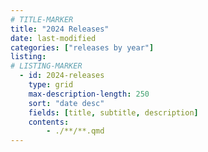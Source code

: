 ```yaml
---
# TITLE-MARKER
title: "2024 Releases"
date: last-modified
categories: ["releases by year"]
listing:
# LISTING-MARKER
  - id: 2024-releases
    type: grid
    max-description-length: 250
    sort: "date desc"
    fields: [title, subtitle, description]
    contents:
        - ./**/**.qmd
---
```


<!-- EMBED-MARKER -->
:::{#2024-releases}
:::